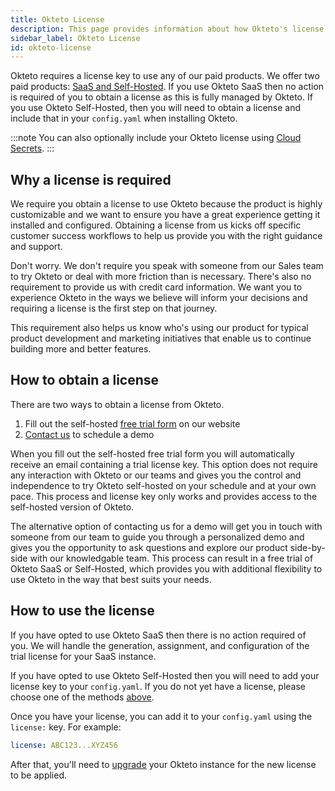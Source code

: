 ```yaml
---
title: Okteto License
description: This page provides information about how Okteto's license works for the products we provide.
sidebar_label: Okteto License
id: okteto-license
---
```


Okteto requires a license key to use any of our paid products. We offer two paid products: [SaaS and Self-Hosted](saas-vs-self-hosted.mdx). If you use Okteto SaaS then no action is required of you to obtain a license as this is fully managed by Okteto. If you use Okteto Self-Hosted, then you will need to obtain a license and include that in your `config.yaml` when installing Okteto.

:::note
You can also optionally include your Okteto license using [Cloud Secrets](self-hosted/helm-configuration.mdx#secret).
:::

## Why a license is required

We require you obtain a license to use Okteto because the product is highly customizable and we want to ensure you have a great experience getting it installed and configured. Obtaining a license from us kicks off specific customer success workflows to help us provide you with the right guidance and support.

Don't worry. We don't require you speak with someone from our Sales team to try Okteto or deal with more friction than is necessary. There's also no requirement to provide us with credit card information. We want you to experience Okteto in the ways we believe will inform your decisions and requiring a license is the first step on that journey.

This requirement also helps us know who's using our product for typical product development and marketing initiatives that enable us to continue building more and better features.

## How to obtain a license

There are two ways to obtain a license from Okteto.

1. Fill out the self-hosted [free trial form](https://www.okteto.com/free-trial/) on our website
1. [Contact us](https://www.okteto.com/get-demo/) to schedule a demo

When you fill out the self-hosted free trial form you will automatically receive an email containing a trial license key. This option does not require any interaction with Okteto or our teams and gives you the control and independence to try Okteto self-hosted on your schedule and at your own pace. This process and license key only works and provides access to the self-hosted version of Okteto.

The alternative option of contacting us for a demo will get you in touch with someone from our team to guide you through a personalized demo and gives you the opportunity to ask questions and explore our product side-by-side with our knowledgable team. This process can result in a free trial of Okteto SaaS or Self-Hosted, which provides you with additional flexibility to use Okteto in the way that best suits your needs.

## How to use the license

If you have opted to use Okteto SaaS then there is no action required of you. We will handle the generation, assignment, and configuration of the trial license for your SaaS instance.

If you have opted to use Okteto Self-Hosted then you will need to add your license key to your `config.yaml`. If you do not yet have a license, please choose one of the methods [above](#how-to-obtain-a-license).

Once you have your license, you can add it to your `config.yaml` using the `license:` key. For example:

```yaml
license: ABC123...XYZ456
```

After that, you'll need to [upgrade](upgrade.mdx) your Okteto instance for the new license to be applied.
